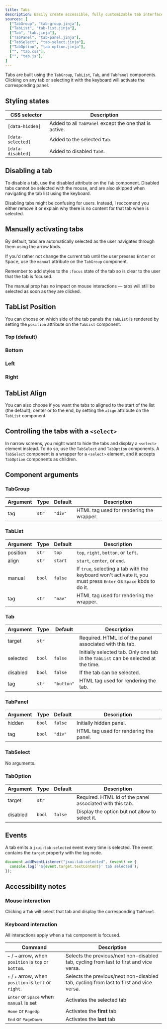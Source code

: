 ```yaml
---
title: Tabs
description: Easily create accessible, fully customizable tab interfaces, with robust focus management and keyboard navigation support.
sources: [
  ["TabGroup", "tab-group.jinja"],
  ["TabList", "tab-list.jinja"],
  ["Tab", "tab.jinja"],
  ["TabPanel", "tab-panel.jinja"],
  ["TabSelect", "tab-select.jinja"],
  ["TabOption", "tab-option.jinja"],
  ["", "tab.css"],
  ["", "tab.js"],
]
---
```


<Example name="ex.Tabs" />

Tabs are built using the `TabGroup`, `TabList`, `Tab`, and `TabPanel` components. Clicking on any tab or selecting it with the keyboard will activate the corresponding panel.


## Styling states

| CSS selector     | Description
| ---------------  | --------------
| `[data-hidden]`     | Added to all `TabPanel` except the one that is active.
| `[data-selected]`   | Added to the selected `Tab`.
| `[data-disabled]`   | Added to disabled `Tab`s.


## Disabling a tab

To disable a tab, use the disabled attribute on the `Tab` component. Disabled tabs cannot be selected with the mouse, and are also skipped when navigating the tab list using the keyboard.

<Callout type="warning">
Disabling tabs might be confusing for users. Instead, I reccomend you either remove it or explain why there is no content for that tab when is selected.
</Callout>


## Manually activating tabs

By default, tabs are automatically selected as the user navigates through them using the arrow kbds.

If you'd rather not change the current tab until the user presses <kbd>Enter</kbd> or <kbd>Space</kbd>, use the `manual` attribute on the `TabGroup` component.

Remember to add styles to the `:focus` state of the tab so is clear to the user that the tab is focused.

<Example name="ex.TabsManual" />

The manual prop has no impact on mouse interactions — tabs will still be selected as soon as they are clicked.


## TabList Position

You can choose on which side of the tab panels the `TabList` is rendered by setting the `position` attribute on the `TabList` component.

### Top (default)

<Example name="ex.TabsPositionTop" />

### Bottom

<Example name="ex.TabsPositionBottom" />


### Left

<Example name="ex.TabsPositionLeft" />


### Right

<Example name="ex.TabsPositionRight" />

## TabList Align

You can also choose if you want the tabs to aligned to the start of the list (the default), center or to the end, by setting the `align` attribute on the `TabList` component.

<Example name="ex.TabsAlign" />


## Controlling the tabs with a `<select>`

In narrow screens, you might want to hide the tabs and display a `<select>` element instead. To do so, use the `TabSelect` and `TabOption` components.
A `TabSelect` component is a wrapper for a `<select>` element, and it accepts `TabOption` components as children.

<Example name="ex.TabsSelect" />

## Component arguments

### TabGroup

| Argument    | Type     | Default    | Description
| ----------- | -------- | ---------- | --------------
| tag         | `str`    | `"div"`    | HTML tag used for rendering the wrapper.

### TabList

| Argument    | Type     | Default    | Description
| ----------- | -------- | ---------- | --------------
| position    | `str`   | `top`    | `top`, `right`, `botton`, or `left`.
| align    | `str`   | `start`    | `start`, `center`, or `end`.
| manual      | `bool`   | `false`    | If `true`, selecting a tab with the keyboard won't activate it, you must press <kbd>Enter</kbd> os <kbd>Space</kbd> kbds to do it.
| tag         | `str`    | `"nav"`    | HTML tag used for rendering the wrapper.


### Tab

| Argument    | Type     | Default    | Description
| ----------- | -------- | ---------- | --------------
| target      | `str`    |            | Required. HTML id of the panel associated with this tab.
| selected    | `bool`   | `false`    | Initially selected tab. Only one tab in the `TabList` can be selected at the time.
| disabled    | `bool`   | `false`    | If the tab can be selected.
| tag         | `str`    | `"button"` | HTML tag used for rendering the tab.

### TabPanel

| Argument    | Type     | Default    | Description
| ----------- | -------- | ---------- | --------------
| hidden      | `bool`   | `false`    | Initially hidden panel.
| tag         | `bool`   | `"div"`    | HTML tag used for rendering the panel.


### TabSelect

No arguments.


### TabOption

| Argument    | Type     | Default    | Description
| ----------- | -------- | ---------- | --------------
| target      | `str`    |            | Required. HTML id of the panel associated with this tab.
| disabled    | `bool`   | `false`    | Display the option but not allow to select it.


## Events

A tab emits a `jxui:tab:selected` event every time is selected. The event contains the `target` property with the tag node.

```js
document.addEventListener("jxui:tab:selected", (event) => {
  console.log(`'${event.target.textContent}' tab selected`);
});
```


## Accessibility notes

### Mouse interaction

Clicking a `Tab` will select that tab and display the corresponding `TabPanel`.

### Keyboard interaction

All interactions apply when a `Tab` component is focused.

| Command                                                                                           | Description
| -------------------------------------------------------------------------------------             | -----------
| <kbd title="arrow left">←</kbd> / <kbd title="arrow right">→</kbd> arrow, when `position` is `top` or `bottom`.                     | Selects the previous/next non-disabled tab, cycling from last to first and vice versa.
| <kbd title="arrow up">↑</kbd> / <kbd title="arrow down">↓</kbd> arrow, when `position` is `left` or `right`. | Selects the previous/next non-disabled tab, cycling from last to first and vice versa.
| <kbd>Enter</kbd> or <kbd>Space</kbd> when `manual` is set                                         | Activates the selected tab
| <kbd>Home</kbd> or <kbd>PageUp</kbd>                                                              | Activates the **first** tab
| <kbd>End</kbd> or <kbd>PageDown</kbd>                                                             | Activates the **last** tab
